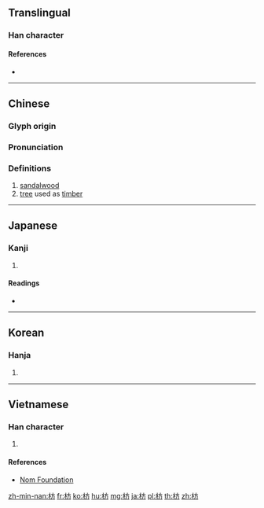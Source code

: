 ==Translingual==

===Han character===
{{Han char|rn=75|rad=木|as=04|sn=8|four=40927|canj=DYHS|ids=⿰木方}}

====References====
* {{Han ref|kx=0515.020|dkj=14532|dj=0903.020|hdz=21174.040|uh=678B|ud=26507|bh=AA44|bd=43588}}

----

==Chinese==
{{zh-forms}}

===Glyph origin===
{{Han etym}}

===Pronunciation===
{{zh-pron
|m=fāng
|c=fong1
|mc=y
|oc=y
|ma=
|cat=n
}}

===Definitions===
{{zh-hanzi}}

# [[sandalwood]]
# [[tree]] used as [[timber]]

----

==Japanese==

===Kanji===
{{ja-kanji|grade=|rs=木04}}

# {{defn|lang=ja|sort=木04}}

====Readings====
* {{ja-readings|goon=[[ほう]] (hō), [[ひょう]] (hyō)|kanon=[[ほう]] (hō), [[へい]] (hei)|kun=[[まゆみ]] (mayumi), [[ふしずけ]] (fushizuke), [[いかだ]] (ikada)}}

----

==Korean==

===Hanja===
{{ko-hanja|hangeul=[[방]], [[병]]|eumhun=|rv=bang, byeong|mr=pang, pyŏng|y=pang, pyeng}}

# {{defn|lang=ko|sort=木04}}

----

==Vietnamese==

===Han character===
{{vi-readings|rs=木04|hanviet=phương}}

# {{defn|lang=vi|sort=木04}}

====References====
* [http://nomfoundation.org/common/nom_details.php?codepoint=678b Nom Foundation]

[[zh-min-nan:枋]]
[[fr:枋]]
[[ko:枋]]
[[hu:枋]]
[[mg:枋]]
[[ja:枋]]
[[pl:枋]]
[[th:枋]]
[[zh:枋]]